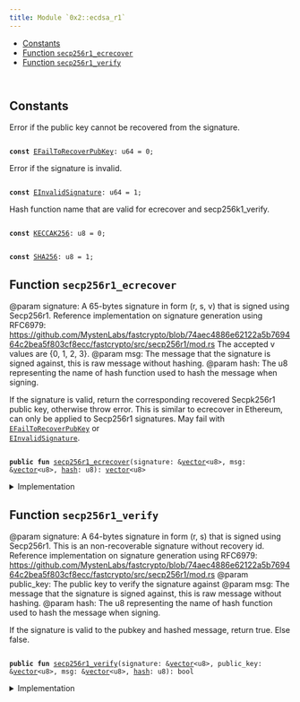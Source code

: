 ```yaml
---
title: Module `0x2::ecdsa_r1`
---
```




-  [Constants](#@Constants_0)
-  [Function `secp256r1_ecrecover`](#0x2_ecdsa_r1_secp256r1_ecrecover)
-  [Function `secp256r1_verify`](#0x2_ecdsa_r1_secp256r1_verify)


<pre><code>
</code></pre>



<Link id="@Constants_0"></Link>

## Constants


<Link id="0x2_ecdsa_r1_EFailToRecoverPubKey"></Link>

Error if the public key cannot be recovered from the signature.


<pre><code>
<b>const</b> <a href="ecdsa_r1.md#0x2_ecdsa_r1_EFailToRecoverPubKey">EFailToRecoverPubKey</a>: u64 = 0;
</code></pre>



<Link id="0x2_ecdsa_r1_EInvalidSignature"></Link>

Error if the signature is invalid.


<pre><code>
<b>const</b> <a href="ecdsa_r1.md#0x2_ecdsa_r1_EInvalidSignature">EInvalidSignature</a>: u64 = 1;
</code></pre>



<Link id="0x2_ecdsa_r1_KECCAK256"></Link>

Hash function name that are valid for ecrecover and secp256k1_verify.


<pre><code>
<b>const</b> <a href="ecdsa_r1.md#0x2_ecdsa_r1_KECCAK256">KECCAK256</a>: u8 = 0;
</code></pre>



<Link id="0x2_ecdsa_r1_SHA256"></Link>



<pre><code>
<b>const</b> <a href="ecdsa_r1.md#0x2_ecdsa_r1_SHA256">SHA256</a>: u8 = 1;
</code></pre>



<Link id="0x2_ecdsa_r1_secp256r1_ecrecover"></Link>

## Function `secp256r1_ecrecover`

@param signature: A 65-bytes signature in form (r, s, v) that is signed using
Secp256r1. Reference implementation on signature generation using RFC6979:
https://github.com/MystenLabs/fastcrypto/blob/74aec4886e62122a5b769464c2bea5f803cf8ecc/fastcrypto/src/secp256r1/mod.rs
The accepted v values are {0, 1, 2, 3}.
@param msg: The message that the signature is signed against, this is raw message without hashing.
@param hash: The u8 representing the name of hash function used to hash the message when signing.

If the signature is valid, return the corresponding recovered Secpk256r1 public
key, otherwise throw error. This is similar to ecrecover in Ethereum, can only be
applied to Secp256r1 signatures. May fail with <code>
<a href="ecdsa_r1.md#0x2_ecdsa_r1_EFailToRecoverPubKey">EFailToRecoverPubKey</a></code> or <code>
<a href="ecdsa_r1.md#0x2_ecdsa_r1_EInvalidSignature">EInvalidSignature</a></code>.


<pre><code>
<b>public</b> <b>fun</b> <a href="ecdsa_r1.md#0x2_ecdsa_r1_secp256r1_ecrecover">secp256r1_ecrecover</a>(signature: &<a href="../move-stdlib/vector.md#0x1_vector">vector</a>&lt;u8&gt;, msg: &<a href="../move-stdlib/vector.md#0x1_vector">vector</a>&lt;u8&gt;, <a href="hash.md#0x2_hash">hash</a>: u8): <a href="../move-stdlib/vector.md#0x1_vector">vector</a>&lt;u8&gt;
</code></pre>



<details>
<summary>Implementation</summary>


<pre><code>
<b>public</b> <b>native</b> <b>fun</b> <a href="ecdsa_r1.md#0x2_ecdsa_r1_secp256r1_ecrecover">secp256r1_ecrecover</a>(signature: &<a href="../move-stdlib/vector.md#0x1_vector">vector</a>&lt;u8&gt;, msg: &<a href="../move-stdlib/vector.md#0x1_vector">vector</a>&lt;u8&gt;, <a href="hash.md#0x2_hash">hash</a>: u8): <a href="../move-stdlib/vector.md#0x1_vector">vector</a>&lt;u8&gt;;
</code></pre>



</details>

<Link id="0x2_ecdsa_r1_secp256r1_verify"></Link>

## Function `secp256r1_verify`

@param signature: A 64-bytes signature in form (r, s) that is signed using
Secp256r1. This is an non-recoverable signature without recovery id.
Reference implementation on signature generation using RFC6979:
https://github.com/MystenLabs/fastcrypto/blob/74aec4886e62122a5b769464c2bea5f803cf8ecc/fastcrypto/src/secp256r1/mod.rs
@param public_key: The public key to verify the signature against
@param msg: The message that the signature is signed against, this is raw message without hashing.
@param hash: The u8 representing the name of hash function used to hash the message when signing.

If the signature is valid to the pubkey and hashed message, return true. Else false.


<pre><code>
<b>public</b> <b>fun</b> <a href="ecdsa_r1.md#0x2_ecdsa_r1_secp256r1_verify">secp256r1_verify</a>(signature: &<a href="../move-stdlib/vector.md#0x1_vector">vector</a>&lt;u8&gt;, public_key: &<a href="../move-stdlib/vector.md#0x1_vector">vector</a>&lt;u8&gt;, msg: &<a href="../move-stdlib/vector.md#0x1_vector">vector</a>&lt;u8&gt;, <a href="hash.md#0x2_hash">hash</a>: u8): bool
</code></pre>



<details>
<summary>Implementation</summary>


<pre><code>
<b>public</b> <b>native</b> <b>fun</b> <a href="ecdsa_r1.md#0x2_ecdsa_r1_secp256r1_verify">secp256r1_verify</a>(signature: &<a href="../move-stdlib/vector.md#0x1_vector">vector</a>&lt;u8&gt;, public_key: &<a href="../move-stdlib/vector.md#0x1_vector">vector</a>&lt;u8&gt;, msg: &<a href="../move-stdlib/vector.md#0x1_vector">vector</a>&lt;u8&gt;, <a href="hash.md#0x2_hash">hash</a>: u8): bool;
</code></pre>



</details>
